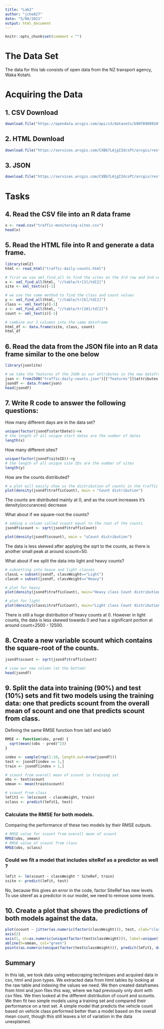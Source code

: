 ```yaml
---
title: "Lab2"
author: "jche827"
date: "5/08/2021"
output: html_document
---
```


```r
knitr::opts_chunk$set(comment = "")
```

# The Data Set

The data for this lab consists of open data from the NZ transport agency, Waka Kotahi.

# Acquiring the Data

## 1. CSV Download

```r
download.file("https://opendata.arcgis.com/api/v3/datasets/b90f8908910f44a493c6501c3565ed2d_0/downloads/data?format=csv&spatialRefId=2193", "traffic-monitoring-sites.csv")
```

## 2. HTML Download
```r
download.file("https://services.arcgis.com/CXBb7LAjgIIdcsPt/arcgis/rest/services/TMS_Telemetry_Sites/FeatureServer/0/query?outFields=*&where=1%3D1","traffic-daily-counts.html")
```

## 3. JSON
```r
download.file("https://services.arcgis.com/CXBb7LAjgIIdcsPt/arcgis/rest/services/TMS_Telemetry_Sites/FeatureServer/0/query?where=1%3D1&objectIds=&time=&resultType=none&outFields=*&returnIdsOnly=false&returnUniqueIdsOnly=false&returnCountOnly=false&returnDistinctValues=false&cacheHint=false&orderByFields=&groupByFieldsForStatistics=&outStatistics=&having=&resultOffset=&resultRecordCount=&sqlFormat=none&f=pjson&token=", "traffic-daily-counts.json")
```

# Tasks
## 4. Read the CSV file into an R data frame
```r
x <- read.csv("traffic-monitoring-sites.csv")
head(x)
```

## 5. Read the HTML file into R and generate a data frame.

```r
library(xml2)
html <- read_html("traffic-daily-counts.html")

# first we use xml_find_all to find the sites on the 3rd row and 2nd cell of the table.
x <- xml_find_all(html, "//table/tr[3]/td[2]")
site <- xml_text(x)[-1]

# we use the same method to find the class and count values
y <- xml_find_all(html, "//table/tr[6]/td[2]")
class <- xml_text(y)[-1]
z <- xml_find_all(html, "//table/tr[10]/td[2]")
count <- xml_text(z)[-1]

# combine our 3 columns into the same dataframe
html_df <- data.frame(site, class, count)
html_df
```

## 6. Read the data from the JSON file into an R data frame similar to the one below
```r
library(jsonlite)

# we take the features of the JSON as our attributes in the new dataframe
json <- fromJSON("traffic-daily-counts.json")[["features"]]$attributes
jsondf <- data.frame(json)
head(jsondf)
```

## 7. Write R code to answer the following questions:
How many different days are in the data set? 
```r
unique(factor(jsondf$startDate))->x
# the length of all unique start dates are the number of dates
length(x)
```
How many different sites?
```r
unique(factor(jsondf$siteID))->y
# the length of all unique site IDs are the number of sites
length(y)
```
How are the counts distributed?
```r
# a plot will easily show us the distribution of counts in the traffic json file
plot(density(jsondf$trafficCount), main = "Count distribution")
```







The counts are distributed mainly at 0, and as the count increases it's density(occurances) decrease



What about if we square-root the counts?
```r
# adding a column called scount equal to the root of the counts
jsondf$scount <- sqrt(jsondf$trafficCount)

plot(density(jsondf$scount), main = "sCount distribution")
```









The data is less skewed after applying the sqrt to the counts, as there is another small peak at around scount=50.



What about if we split the data into light and heavy counts?
```r
# subsetting into heave and light classes
classL = subset(jsondf, classWeight=="Light")
classH = subset(jsondf, classWeight=="Heavy")

# plot for heavy
plot(density(jsondf$trafficCount), main="Heavy class Count distribution")
```
```r
# plot for light
plot(density(classL$trafficCount), main="Light class Count distribution")
```









There is still a huge distribution of heavy counts at 0. However in light counts, the data is less skewed towards 0 and has a significant portion at around count=2500 - 12500. 

## 8. Create a new variable scount which contains the square-root of the counts.

```r
jsondf$scount <- sqrt(jsondf$trafficCount)

# view our new column (at the bottom)
head(jsondf)
```

## 9. Split the data into training (90%) and test (10%) sets and fit two models using the training data: one that predicts scount from the overall mean of scount and one that predicts scount from class.


Defining the same RMSE function from lab1 and lab0

```r
RMSE <- function(obs, pred) {
  sqrt(mean((obs - pred)^2))
}
```

```r
index <- sample(rep(1:10, length.out=nrow(jsondf)))
test <- jsondf[index == 1,]
train <- jsondf[index > 1,]

# scount from overall mean of scount in training set
obs <- test$scount
smean <- mean(train$scount)

# scount from class
lmfit1 <- lm(scount ~ classWeight, train)
sclass <- predict(lmfit1, test)
```
### Calculate the RMSE for both models.

Comparing the performance of these two models by their RMSE outputs. 

```r
# RMSE value for scount from overall mean of scount
RMSE(obs, smean)
# RMSE value of scount from class
RMSE(obs, sclass)
```

### Could we fit a model that includes siteRef as a predictor as well ?
```r
lmfit <- lm(scount ~ classWeight * SiteRef, train)
ssite <- predict(lmfit, test)
```
No, because this gives an error in the code, factor SiteRef has new levels. To use siteref as a predictor in our model, we need to remove some levels.



## 10. Create a plot that shows the predictions of both models against the data.
```r
plot(scount ~ jitter(as.numeric(factor(classWeight))), test, xlab="class", axes=FALSE)
axis(2)
axis(1, at=as.numeric(unique(factor(test$classWeight))), label=unique(factor(test$classWeight)))
abline(h=smean, col="green")
points(as.numeric(unique(factor(test$classWeight))), predict(lmfit1, data.frame(classWeight=unique(factor(test$classWeight)))),pch=16, col="red")
```

## Summary

In this lab, we took data using webscraping techniques and acquired data in csv, html and json types. We extracted data from html tables by looking at the raw table and indexing the values we need. We then created dataframes from html and json files this way, where we had previously only dont with csv files. We then looked at the different distribution of count and scounts. We then fit two simple models using a training set and compared their performance on a test set. A simple model that predicts the vehicle count based on vehicle class performed better than a model based on the overall mean count, though this still leaves a lot of variation in the data unexplained.
